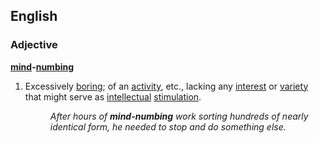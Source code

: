 ==English==

===Adjective===
'''[[mind]]-[[numbing]]'''
# {{idiom}} Excessively [[boring]]; of an [[activity]], etc., lacking any [[interest]] or [[variety]] that might serve as [[intellectual]] [[stimulation]]. 
#:''After hours of '''mind-numbing''' work sorting hundreds of nearly identical form, he needed to stop and do something else.''